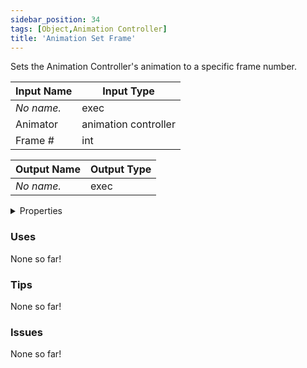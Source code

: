 ```yaml
---
sidebar_position: 34
tags: [Object,Animation Controller]
title: 'Animation Set Frame'
---
```


Sets the Animation Controller's animation to a specific frame number.



<DocusaurusSvg />

| Input Name | Input Type |
|-----------|-----------|
| *No name.* | exec |
| Animator | animation controller |
| Frame # | int |

| Output Name | Output Type |
|-----------|-----------|
| *No name.* | exec |


<details>
  <summary>Properties</summary>
  <div>
    <div>
    <table>
      <thead>
        <tr>
          <th>Is beta required?</th>
          <th>No</th>
        </tr>
        <tr>
          <th>Is this chip a trolling risk?</th>
          <th>No</th>
        </tr>
        <tr>
          <th>Is this chip a role assignment risk?</th>
          <th>No</th>
        </tr>
        <tr>
          <th>Chip UUID</th>
          <th>c7ae96f2-1792-40ab-a367-6cc159f27080</th>
        </tr>
        <tr>
          <th>Room availability</th>
          <th>Available everywhere</th>
        </tr>
      </thead>
    </table>
    </div>
  </div>
</details>

### Uses

None so far!

### Tips

None so far!

### Issues

None so far!